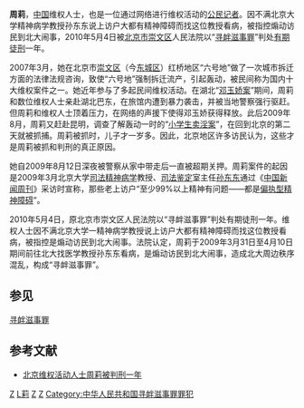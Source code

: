 {{BLPsources|time=2021-02-20T10:14:24+00:00}}
'''周莉'''{{BD|1969年|12月17日|||Z}}，[[中華人民共和國|中国]]维权人士，也是一位通过网络进行维权活动的[[公民记者|公民记者]]。因不满北京大学精神病学教授孙东东说上访户大都有精神障碍而找这位教授看病，被指控煽动访民到北大闹事，2010年5月4日被[[北京市|北京市]][[崇文区|崇文区]]人民法院以“[[寻衅滋事罪|寻衅滋事罪]]”判处[[有期徒刑|有期徒刑]]一年。

2007年3月，她在北京市[[崇文区|崇文区]]（今[[东城区_(北京市)|东城区]]）红桥地区“六号地”做了一次城市拆迁方面的法律法规咨询，致使“六号地”强制拆迁流产，引起轰动，被民间称为国内十大维权案件之一。她近年参与了多起民间维权活动。在湖北“[[邓玉娇案|邓玉娇案]]”期间，周莉和数位维权人士亲赴湖北巴东，在旅馆内遭到暴力袭击，并被当地警察强行驱赶。但周莉和维权人士顶着压力，在网络的声援下使得邓玉娇获得释放。此后2009年8月，周莉又赶赴昆明，调查了解轰动一时的“[[小学生卖淫案|小学生卖淫案]]”，在回到北京的第二天就被抓捕。周莉被抓时，儿子才一岁多。因此，北京地区许多访民认为，这些才是周莉被抓和判刑的真正原因。

她自2009年8月12日深夜被警察从家中带走后一直被超期关押。周莉案件的起因是2009年3月北京大学[[司法精神病学|司法精神病学]]教授、[[司法鉴定|司法鉴定]]室主任[[孙东东|孙东东]]通过《[[中国新闻周刊|中国新闻周刊]]》采访时宣称，那些老上访户“至少99%以上精神有问题——都是[[偏执型人格障碍|偏执型精神障碍]]”。

2010年5月4日，原北京市崇文区人民法院以“寻衅滋事罪”判处有期徒刑一年。维权人士因不满北京大学一精神病学教授说上访户大都有精神障碍而找这位教授看病，被指控是煽动访民到北大闹事。法院认定，周莉于2009年3月31日至4月10日期间前往北大找医学教授孙东东看病，是煽动访民到北大闹事，造成北大周边秩序混乱，构成“寻衅滋事罪”。

==参见==
[[寻衅滋事罪|寻衅滋事罪]]

== 参考文献 ==
{{Reflist}}
* [http://www1.voanews.com/chinese/news/china/Beijing-Rights-Activist-petitioner-Zhou-Li-Sentenced-20100505-92871764.html 北京维权活动人士周莉被判刑一年]{{Dead link|date=2019年12月 |bot=InternetArchiveBot |fix-attempted=yes }}
{{VOA}}

[[Category:中华人民共和国维权人士|Z]]
[[Category:周姓|L莉]]
[[Category:北京人|Z]]
[[Category:中华人民共和国政治犯|Z]]
[[Category:中华人民共和国寻衅滋事罪罪犯|Category:中华人民共和国寻衅滋事罪罪犯]]